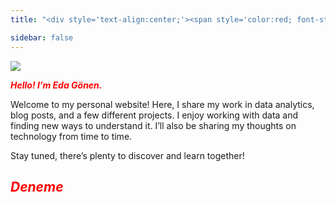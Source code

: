 ```yaml
---
title: "<div style='text-align:center;'><span style='color:red; font-style:italic;'>Welcome to My Analytics Lab</span></div>"

sidebar: false
---
```


![](images/clipboard-3014854296.gif)

[***Hello! I'm Eda Gönen.***]{style="color:red"}

Welcome to my personal website! Here, I share my work in data analytics, blog posts, and a few different projects. I enjoy working with data and finding new ways to understand it. I’ll also be sharing my thoughts on technology from time to time.

Stay tuned, there’s plenty to discover and learn together!

## [*Deneme*]{style="color:red;"}
